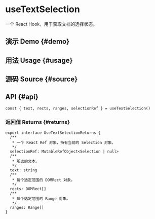 # useTextSelection


<HooksType category={frontmatter.category} />

一个 React Hook，用于获取文档的选择状态。

## 演示 Demo \{#demo}


<App />

## 用法 Usage \{#usage}



## 源码 Source \{#source}


<Source />

## API \{#api}

```tsx
const { text, rects, ranges, selectionRef } = useTextSelection()
```

### 返回值 Returns \{#returns}

```tsx
export interface UseTextSelectionReturns {
  /**
   * 一个 React Ref 对象，持有当前的 Selection 对象。
   */
  selectionRef: MutableRefObject<Selection | null>
  /**
   * 所选的文本。
   */
  text: string
  /**
   * 每个选定范围的 DOMRect 对象。
   */
  rects: DOMRect[]
  /**
   * 每个选定范围的 Range 对象。
   */
  ranges: Range[]
}
```
